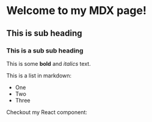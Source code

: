 
# Welcome to my MDX page!

## This is sub heading

### This is a sub sub heading

This is some **bold** and _italics_ text.

This is a list in markdown:

- One
- Two
- Three

Checkout my React component:

<MyComponent />
